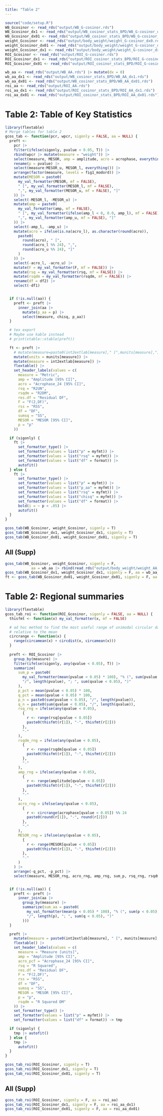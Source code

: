 ```yaml
---
title: "Table 2"
---
```



```r
source("code/setup.R")
WB_Gcosinor <- read_rds("output/WB_G-cosinor.rds")
WB_Gcosinor_dx1 <- read_rds("output/WB_cosinor_stats_BPD/WB_G-cosinor_dx1.rds")
WB_Gcosinor_dx01 <- read_rds("output/WB_cosinor_stats_BPD/WB_G-cosinor_dx01.rds")
weight_Gcosinor <- read_rds("output/body_weight/weight_G-cosinor_dx0.rds")
weight_Gcosinor_dx01 <- read_rds("output/body_weight/weight_G-cosinor_dx01.rds")
weight_Gcosinor_dx1 <- read_rds("output/body_weight/weight_G-cosinor_dx1.rds")
ROI_Gcosinor <- read_rds("output/ROI_G-cosinor.rds")
ROI_Gcosinor_dx1 <- read_rds("output/ROI_cosinor_stats_BPD/ROI_G-cosinor_dx1.rds")
ROI_Gcosinor_dx01 <- read_rds("output/ROI_cosinor_stats_BPD/ROI_G-cosinor_dx01.rds")

wb_aa <- read_rds("output/WB_AA.rds") |> mutate(dx = 0)
wb_aa_dx1 <- read_rds("output/WB_cosinor_stats_BPD/WB_AA_dx1.rds")
wb_aa_dx01 <- read_rds("output/WB_cosinor_stats_BPD/WB_AA_dx01.rds")
roi_aa <- read_rds("output/ROI_AA.rds")
roi_aa_dx1 <- read_rds("output/ROI_cosinor_stats_BPD/ROI_AA_dx1.rds")
roi_aa_dx01 <- read_rds("output/ROI_cosinor_stats_BPD/ROI_AA_dx01.rds")
```

# Table 2: Table of Key Statistics

```r
library(flextable)
# Merge tables for table 2
gcos_tab <- function(pcr, wpcr, sigonly = FALSE, aa = NULL) {
  preft <-
    pcr |>
    filter(ifelse(sigonly, pvalue < 0.05, T)) |>
    rbind(wpcr |> mutate(measure = "weight")) |>
    select(measure, MESOR, amp = amplitude, acro = acrophase, everything()) |>
    rename(p = pvalue) |>
    select(measure:MESOR_u, MESOR_l, everything()) |>
    arrange(factor(measure, levels = fig1_modord)) |>
    mutate(MESOR = paste0(
      my_val_formatter(MESOR, mf = FALSE),
      " [", my_val_formatter(MESOR_l, mf = FALSE),
      ",", my_val_formatter(MESOR_u, mf = FALSE), "]"
    )) |>
    select(-MESOR_l, -MESOR_u) |>
    mutate(amp = paste0(
      my_val_formatter(amp, mf = FALSE),
      " [", my_val_formatter(ifelse(amp_l < 0, 0.0, amp_l), mf = FALSE),
      ",", my_val_formatter(amp_u, mf = FALSE), "]"
    )) |>
    select(-amp_l, -amp_u) |>
    mutate(acro = ifelse(is.na(acro_l), as.character(round(acro)),
      paste0(
        round(acro), " [",
        round(acro_l %% 24), ",",
        round(acro_u %% 24), "]"
      )
    )) |>
    select(-acro_l, -acro_u) |>
    mutate(F = my_val_formatter(F, mf = FALSE)) |>
    mutate(rsq = my_val_formatter(rsq, mf = FALSE)) |>
    mutate(rsqdm = my_val_formatter(rsqdm, mf = FALSE)) |>
    rename(df = df2) |>
    select(-df1)


  if (!is.null(aa)) {
    preft <- preft |>
      inner_join(aa |>
        mutate(p_aa = p) |>
        select(measure, chisq, p_aa))
  }

  # tex export
  # Maybe use kable instead
  # print(xtable::xtable(preft))

  ft <- preft |>
    # mutate(measure=paste0(int2extlab[measure]," [",munits[measure],"]")) |>
    mutate(units = munits[measure]) |>
    mutate(measure = int2extlab[measure]) |>
    flextable() |>
    set_header_labels(values = c(
      measure = "Metric",
      amp = "Amplitude [95% CI]",
      acro = "Acrophase_24 [95% CI]",
      rsq = "R2UN",
      rsqdm = "R2DM",
      res.df = "Residual DF",
      F = "F(2,DF)",
      rss = "RSS",
      df = "DF",
      sumsq = "SS",
      MESOR = "MESOR [95% CI]",
      p = "p"
    ))

  if (sigonly) {
    ft |>
      set_formatter_type() |>
      set_formatter(values = list("p" = myfmt)) |>
      set_formatter(values = list("rsq" = myfmt)) |>
      set_formatter(values = list("df" = format)) |>
      autofit()
  } else {
    ft |>
      set_formatter_type() |>
      set_formatter(values = list("p" = myfmt)) |>
      set_formatter(values = list("p_aa" = myfmt)) |>
      set_formatter(values = list("rsq" = myfmt)) |>
      set_formatter(values = list("chisq" = myfmt)) |>
      set_formatter(values = list("df" = format)) |>
      bold(i = ~ p < .05) |>
      autofit()
  }
}

gcos_tab(WB_Gcosinor, weight_Gcosinor, sigonly = T)
gcos_tab(WB_Gcosinor_dx1, weight_Gcosinor_dx1, sigonly = T)
gcos_tab(WB_Gcosinor_dx01, weight_Gcosinor_dx01, sigonly = T)
```

## All (Supp)

```r
gcos_tab(WB_Gcosinor, weight_Gcosinor, sigonly = F, 
            aa = wb_aa |> rbind(read_rds("output/body_weight/weight_AA_dx0.rds")))
gcos_tab(WB_Gcosinor_dx1, weight_Gcosinor_dx1, sigonly = F, aa = wb_aa_dx1 |> select(-dx) |> rbind(read_rds("output/body_weight/weight_AA_dx1.rds")))
ft <- gcos_tab(WB_Gcosinor_dx01, weight_Gcosinor_dx01, sigonly = F, aa = wb_aa_dx01 |> rbind(read_rds("output/body_weight/weight_AA_dx01.rds")))
```

# Table 2: Regional summaries

```r
library(flextable)
gcos_tab_roi <- function(ROI_Gcosinor, sigonly = FALSE, aa = NULL) {
  thisfmt <- function(x) my_val_formatter(x, mf = FALSE)

  # ad hoc method to find the most useful range of unimodal circular data
  # relative to the mean
  circrange <- function(x) {
    range(circamean(x) + circdist(x, circamean(x)))
  }
  
  preft <- ROI_Gcosinor |>
    group_by(measure) |>
    filter(ifelse(sigonly, any(qvalue < 0.05), T)) |>
    summarize(
      sum_p = paste0(
        my_val_formatter(mean(pvalue < 0.05) * 100), "% (", sum(pvalue < 0.05),
        "/", length(pvalue), "; ", sum(qvalue < 0.05), ")"
      ),
      p_pct = mean(pvalue < 0.05) * 100,
      q_pct = mean(qvalue < 0.05) * 100,
      p_n = paste0(sum(pvalue < 0.05), "/", length(pvalue)),
      q_n = paste0(sum(qvalue < 0.05), "/", length(qvalue)),
      rsq_rng = ifelse(any(qvalue < 0.05),
        {
          r <- range(rsq[qvalue < 0.05])
          paste0(thisfmt(r[1]), "-", thisfmt(r[2]))
        },
        "-"
      ),
      rsqdm_rng = ifelse(any(qvalue < 0.05),
        {
          r <- range(rsqdm[qvalue < 0.05])
          paste0(thisfmt(r[1]), "-", thisfmt(r[2]))
        },
        "-"
      ),
      amp_rng = ifelse(any(qvalue < 0.05),
        {
          r <- range(amplitude[qvalue < 0.05])
          paste0(thisfmt(r[1]), "-", thisfmt(r[2]))
        },
        "-"
      ),
      acro_rng = ifelse(any(qvalue < 0.05),
        {
          r <- circrange(acrophase[qvalue < 0.05]) %% 24
          paste0(round(r[1]), "-", round(r[2]))
        },
        "-"
      ),
      MESOR_rng = ifelse(any(qvalue < 0.05),
        {
          r <- range(MESOR[qvalue < 0.05])
          paste0(thisfmt(r[1]), "-", thisfmt(r[2]))
        },
        "-"
      )
    ) |>
    arrange(-q_pct, -p_pct) |>
    select(measure, MESOR_rng, acro_rng, amp_rng, sum_p, rsq_rng, rsqdm_rng)


  if (!is.null(aa)) {
    preft <- preft |>
      inner_join(aa |>
        group_by(measure) |>
        summarize(sum_aa = paste0(
          my_val_formatter(mean(p < 0.05) * 100), "% (", sum(p < 0.05),
          "/", length(p), "; ", sum(q < 0.05), ")"
        )))
  }

  preft |>
    mutate(measure = paste0(int2extlab[measure], " [", munits[measure], "]")) |>
    flextable() |>
    set_header_labels(values = c(
      measure = "Measure [units]",
      amp = "Amplitude [95% CI]",
      acro_pcf = "Acrophase_24 [95% CI]",
      rsq = "R Squared",
      res.df = "Residual DF",
      F = "F(2,DF)",
      rss = "RSS",
      df = "DF",
      sumsq = "SS",
      MESOR = "MESOR [95% CI]",
      p = "p",
      rsqdm = "R Squared DM"
    )) |>
    set_formatter_type() |>
    set_formatter(values = list("p" = myfmt)) |>
    set_formatter(values = list("df" = format)) -> tmp

  if (sigonly) {
    tmp |> autofit()
  } else {
    tmp |>
      autofit()
  }
}

gcos_tab_roi(ROI_Gcosinor, sigonly = T)
gcos_tab_roi(ROI_Gcosinor_dx1, sigonly = T)
gcos_tab_roi(ROI_Gcosinor_dx01, sigonly = T)
```

## All (Supp)

```r
gcos_tab_roi(ROI_Gcosinor, sigonly = F, aa = roi_aa)
gcos_tab_roi(ROI_Gcosinor_dx1, sigonly = F, aa = roi_aa_dx1)
gcos_tab_roi(ROI_Gcosinor_dx01, sigonly = F, aa = roi_aa_dx01)
```



